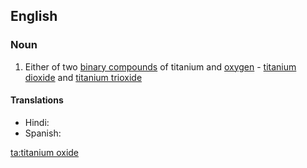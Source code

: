 ==English==

===Noun===
{{en-noun|sg=[[titanium]] [[oxide]]}}

#{{inorganic compound}} Either of two [[binary compound]]s of titanium and [[oxygen]] - [[titanium dioxide]] and [[titanium trioxide]]

====Translations====
{{trans-top|binary compound of titanium and oxygen}}
* Hindi: {{t|hi|रंजातु जारकिक|tr=रंजातु jaarkik|sc=Deva}}
*Spanish: {{t-|es|óxido de titanio|m}}
{{trans-mid}}
{{trans-bottom}}

[[ta:titanium oxide]]